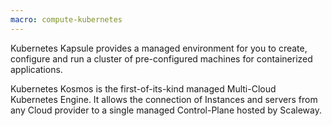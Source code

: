 ```yaml
---
macro: compute-kubernetes
---
```


Kubernetes Kapsule provides a managed environment for you to create, configure and run a cluster of pre-configured machines for containerized applications. 

Kubernetes Kosmos is the first-of-its-kind managed Multi-Cloud Kubernetes Engine. It allows the connection of Instances and servers from any Cloud provider to a single managed Control-Plane hosted by Scaleway.

